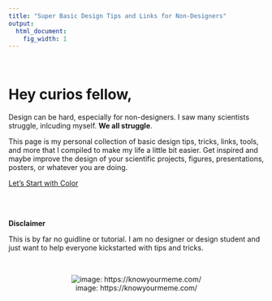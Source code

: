 ```yaml
---
title: "Super Basic Design Tips and Links for Non-Designers"
output:
  html_document:
    fig_width: 1
---
```

 <br />

<div class="jumbotron">
  <h1>Hey curios fellow,</h1>
  <p>Design can be hard, especially for non-designers. I saw many scientists struggle, inlcuding myself. <b> We all struggle</b>.</p>
  <p>This page is my personal collection of basic design tips, tricks, links, tools, and more that I compiled to make my life a little bit easier. Get inspired and maybe improve the design of your scientific projects, figures, presentations, posters, or whatever you are doing. </p>
  <p><a href="color_links.html" class="btn btn-primary btn-lg">Let's Start with Color</a></p>
</div>



<br><br>
  
**Disclaimer**

This is by far no guidline or tutorial. I am no designer or design student and just want to help everyone kickstarted with tips and tricks.
 
 <br>
 
<center>
![image: https://knowyourmeme.com/](https://i.kym-cdn.com/photos/images/newsfeed/001/018/894/a2c.png)
</center>

